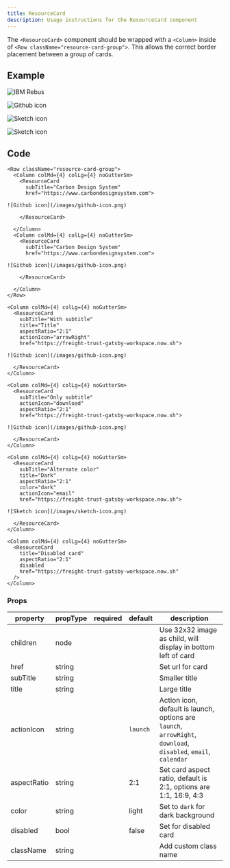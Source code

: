```yaml
---
title: ResourceCard
description: Usage instructions for the ResourceCard component
---
```


<PageDescription>

The `<ResourceCard>` component should be wrapped with a `<Column>` inside of
`<Row className="resource-card-group">`. This allows the correct border
placement between a group of cards.

</PageDescription>

## Example

<Row className="resource-card-group">
<Column colMd={4} colLg={4} noGutterSm>
    <ResourceCard
      subTitle="With subtitle"
      title="Title"
      aspectRatio="2:1"
      actionIcon="arrowRight"
      href="https://freight-trust-gatsby-workspace.now.sh"
      >

![IBM Rebus](/images/rebus.svg)

  </ResourceCard>
</Column>
<Column colMd={4} colLg={4} noGutterSm>
    <ResourceCard
      subTitle="Only subtitle"
      actionIcon="download"
      aspectRatio="2:1"
      href="https://freight-trust-gatsby-workspace.now.sh"
      >

![Github icon](/images/github-icon.png)

  </ResourceCard>
</Column>
<Column colMd={4} colLg={4} noGutterSm>
    <ResourceCard
      subTitle="Alternate color"
      title="Dark"
      aspectRatio="2:1"
      color="dark"
      actionIcon="email"
      href="https://freight-trust-gatsby-workspace.now.sh"
      >

![Sketch icon](/images/sketch-icon.png)

  </ResourceCard>
</Column>
<Column colMd={4} colLg={4} noGutterSm>
    <ResourceCard
      title="Disabled card"
      aspectRatio="2:1"
      disabled
      href="https://freight-trust-gatsby-workspace.now.sh"
      >

![Sketch icon](/images/sketch-icon.png)

  </ResourceCard>
</Column>
</Row>

## Code

<Title>Group</Title>

```mdx path=components/ResourceCard/ResourceCard.js src=https://github.com/freight-trust/gatsby-workspace/tree/main/packages/freight-trust-gatsby-workspace/src/components/ResourceCard
<Row className="resource-card-group">
  <Column colMd={4} colLg={4} noGutterSm>
    <ResourceCard
      subTitle="Carbon Design System"
      href="https://www.carbondesignsystem.com">

![Github icon](/images/github-icon.png)

    </ResourceCard>

  </Column>
  <Column colMd={4} colLg={4} noGutterSm>
    <ResourceCard
      subTitle="Carbon Design System"
      href="https://www.carbondesignsystem.com">

![Github icon](/images/github-icon.png)

    </ResourceCard>

  </Column>
</Row>
```

<Title>With title</Title>

```mdx path=components/ResourceCard/ResourceCard.js src=https://github.com/freight-trust/gatsby-workspace/tree/main/packages/freight-trust-gatsby-workspace/src/components/ResourceCard
<Column colMd={4} colLg={4} noGutterSm>
  <ResourceCard
    subTitle="With subtitle"
    title="Title"
    aspectRatio="2:1"
    actionIcon="arrowRight"
    href="https://freight-trust-gatsby-workspace.now.sh">

![Github icon](/images/github-icon.png)

  </ResourceCard>
</Column>
```

<Title>Only subtitle</Title>

```mdx path=components/ResourceCard/ResourceCard.js src=https://github.com/freight-trust/gatsby-workspace/tree/main/packages/freight-trust-gatsby-workspace/src/components/ResourceCard
<Column colMd={4} colLg={4} noGutterSm>
  <ResourceCard
    subTitle="Only subtitle"
    actionIcon="download"
    aspectRatio="2:1"
    href="https://freight-trust-gatsby-workspace.now.sh">

![Github icon](/images/github-icon.png)

  </ResourceCard>
</Column>
```

<Title>Dark</Title>

```mdx path=components/ResourceCard/ResourceCard.js src=https://github.com/freight-trust/gatsby-workspace/tree/main/packages/freight-trust-gatsby-workspace/src/components/ResourceCard
<Column colMd={4} colLg={4} noGutterSm>
  <ResourceCard
    subTitle="Alternate color"
    title="Dark"
    aspectRatio="2:1"
    color="dark"
    actionIcon="email"
    href="https://freight-trust-gatsby-workspace.now.sh">

![Sketch icon](/images/sketch-icon.png)

  </ResourceCard>
</Column>
```

<Title>Disabled</Title>

```mdx path=components/ResourceCard/ResourceCard.js src=https://github.com/freight-trust/gatsby-workspace/tree/main/packages/freight-trust-gatsby-workspace/src/components/ResourceCard
<Column colMd={4} colLg={4} noGutterSm>
  <ResourceCard
    title="Disabled card"
    aspectRatio="2:1"
    disabled
    href="https://freight-trust-gatsby-workspace.now.sh"
  />
</Column>
```

### Props

| property    | propType | required | default  | description                                                                                                     |
| ----------- | -------- | -------- | -------- | --------------------------------------------------------------------------------------------------------------- |
| children    | node     |          |          | Use 32x32 image as child, will display in bottom left of card                                                   |
| href        | string   |          |          | Set url for card                                                                                                |
| subTitle    | string   |          |          | Smaller title                                                                                                   |
| title       | string   |          |          | Large title                                                                                                     |
| actionIcon  | string   |          | `launch` | Action icon, default is launch, options are `launch`, `arrowRight`, `download`, `disabled`, `email`, `calendar` |
| aspectRatio | string   |          | 2:1      | Set card aspect ratio, default is 2:1, options are 1:1, 16:9, 4:3                                               |
| color       | string   |          | light    | Set to `dark` for dark background                                                                               |
| disabled    | bool     |          | false    | Set for disabled card                                                                                           |
| className   | string   |          |          | Add custom class name                                                                                           |
